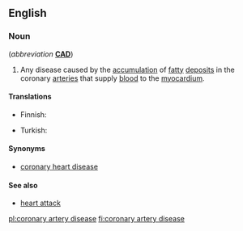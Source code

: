 ==English==
{{wikipedia}}

===Noun===
{{en-noun|head=[[coronary]] [[artery]] [[disease]]|-}} (''abbreviation'' '''[[CAD]]''')

# {{label|en|disease|cardiology}} Any disease caused by the [[accumulation]] of [[fatty]] [[deposit]]s in the coronary [[arteries]] that supply [[blood]] to the [[myocardium]].

====Translations====
{{trans-top|disease of the heart}}
* Finnish: {{t+|fi|sepelvaltimotauti}}
{{trans-mid}}
* Turkish: {{t|tr|koroner arter hastalığı}}
{{trans-bottom}}

====Synonyms====
* [[coronary heart disease]]

====See also====
* [[heart attack]]

[[pl:coronary artery disease]]
[[fi:coronary artery disease]]